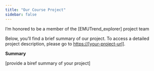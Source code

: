 ```yaml
---
title: "Our Course Project"
sidebar: false 
---
```


I'm honored to be a member of the \[EMUTrend_explorer\] project team

Below, you'll find a brief summary of our project. To access a detailed project description, please go to [https://\[your-project-url\]](#0){.uri}.

**Summary**

\[provide a biref summary of your project\]
